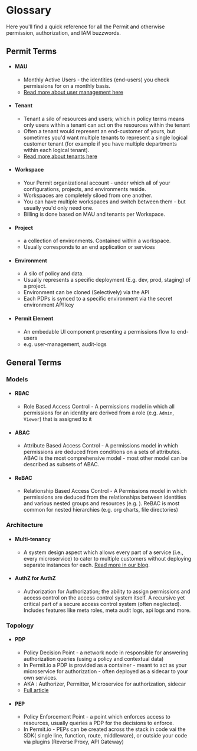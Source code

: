 # Glossary

Here you'll find a quick reference for all the Permit and otherwise permission, authorization, and IAM buzzwords.

## Permit Terms

- #### MAU

  - Monthly Active Users - the identities (end-users) you check permissions for on a monthly basis.
  - [Read more about user management here](/features/user-management)

- #### Tenant

  - Tenant a silo of resources and users; which in policy terms means only users within a tenant can act on the resources within the tenant
  - Often a tenant would represent an end-customer of yours, but sometimes you'd want multiple tenants to represent a single logical customer tenant (for example if you have multiple departments within each logical tenant).
  - [Read more about tenants here](/features/multitenancy)

- #### Workspace

  - Your Permit organizational account - under which all of your configurations, projects, and environments reside.
  - Workspaces are completely siloed from one another.
  - You can have multiple workspaces and switch between them - but usually you'd only need one.
  - Billing is done based on MAU and tenants per Workspace.

- #### Project

  - a collection of environments. Contained within a workspace.
  - Usually corresponds to an end application or services

- #### Environment

  - A silo of policy and data.
  - Usually represents a specific deployment (E.g. dev, prod, staging) of a project.
  - Environment can be cloned (Selectively) via the API
  - Each PDPs is synced to a specific environment via the secret environment API key

- #### Permit Element
  - An embedable UI component presenting a permissions flow to end-users
  - e.g. user-management, audit-logs

## General Terms

### Models

- #### RBAC

  - Role Based Access Control - A permissions model in which all permissions for an identity are derived from a role (e.g. `Admin`, `Viewer`) that is assigned to it

- #### ABAC

  - Attribute Based Access Control - A permissions model in which permissions are deduced from conditions on a sets of attributes. ABAC is the most comprehensive model - most other model can be described as subsets of ABAC.

- #### ReBAC

  - Relationship Based Access Control - A Permissions model in which permissions are deduced from the relationships between identities and various nested groups and resources (e.g. ). ReBAC is most common for nested hierarchies (e.g. org charts, file directories)

### Architecture

- #### Multi-tenancy

  - A system design aspect which allows every part of a service (i.e., every microservice) to cater to multiple customers without deploying separate instances for each. <a href="https://www.permit.io/blog/multitenancy-in-cloud" target="_blank">
    Read more in our blog</a>.

- #### AuthZ for AuthZ
  - Authorization for Authorization; the ability to assign permissions and access control on the access control system itself. A recursive yet critical part of a secure access control system (often neglected). Includes features like meta roles, meta audit logs, api logs and more.

### Topology

- #### PDP

  - Policy Decision Point - a network node in responsible for answering authorization queries (using a policy and contextual data)
  - In Permit.io a PDP is provided as a container - meant to act as your microservice for authorization - often deployed as a sidecar to your own services.
  - AKA : Authorizer, Permitter, Microservice for authorization, sidecar
  - [Full article](/concepts/pdp)

- #### PEP
  - Policy Enforcement Point - a point which enforces access to resources, usually queries a PDP for the decisions to enforce.
  - In Permit.io - PEPs can be created across the stack in code vai the SDK( single line, function, route, middleware), or outside your code via plugins (Reverse Proxy, API Gateway)
